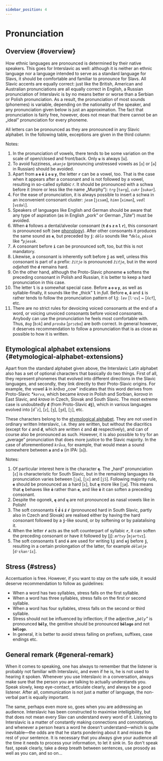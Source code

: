 ```yaml
---
sidebar_position: 4
---
```



# Pronunciation

## Overview {#overview}

How ethnic languages are pronounced is determined by their native speakers. This goes for Interslavic as well: although it is neither an ethnic language nor a language intended to serve as a standard language for Slavs, it should be comfortable and familiar to pronounce for Slavs. All Slavic accents are equally correct: just like the British, American and Australian pronunciations are all equally correct in English, a Russian pronunciation of Interslavic is by no means better or worse than a Serbian or Polish pronunciation. As a result, the pronunciation of most sounds (phonemes) is variable, depending on the nationality of the speaker, and any pronunciation given below is just an approximation. The fact that pronunciation is fairly free, however, does not mean that there cannot be an „ideal” pronunciation for every phoneme.

All letters can be pronounced as they are pronounced in any Slavic alphabet. In the following table, exceptions are given in the third column:

<PronAlphabet />

Notes:

1. In the pronunciation of vowels, there tends to be some variation on the scale of open/closed and front/back. Only **`u`** is always \[u].
2. To avoid fuzziness, _`akanje`_ (pronouncing unstressed vowels as \[`ɑ`] or \[`ə`] in Russian) should be avoided.
3. Apart from **`a` `e` `ě` `i` `o` `u` `y`**, the letter **`r`** can be a vowel, too. That is the case when it appears after a consonant and is not followed by a vowel, resulting in so-called _syllabic r_. It should be pronounced with a schwa before it (more or less like the name „Murphy”): _`trg`_ \[`tərg`], _`cukr`_ \[`ʦukər`].
4. For the ease of pronunciation, it is always possible to insert a schwa in an inconvenient consonant cluster: _`jesm`_ \[`jɛsǝm`], _`himn`_ \[`ximǝn`], _`vedl`_ \[`vɛdǝl`].
5. Speakers of languages like English and German should be aware that any type of aspiration (as in English „pork” or German „Tüte”) must be avoided.
6. When **`ě`** follows a dental/alveolar consonant (**`t` `d` `s` `z` `n` `l` `r`**), this consonant is pronounced soft (see [phonology][1]). After other consonants it produces the same sound as **`e`**, but preceded by **`j`**: _`dělo`_ sounds like _\*`ďelo`_, _`pěsok`_ like _\*`pjesok`_.
7. A consonant before **`i`** can be pronounced soft, too, but this is not mandatory.
8. Likewise, a consonant is inherently soft before **`j`** as well, unless this consonant is part of a prefix: _`žitje`_ is pronounced _`žiťje`_, but in the word _odjehati_ the **`d`** remains hard.
9. On the other hand, although the Proto-Slavic phoneme **`e`** softens the preceding consonant in Polish and Russian, it is better to keep a hard pronunciation in this case.
10. The letter **`l`** is a somewhat special case. Before **`a` `o` `u` `y`**, as well as syllable-finally, it sounds like the „thick” **`l`** in _full_. Before **`e`**, **`ě`** and **`i`** is rather tends to follow the pronunciation pattern of **`lj`**: _`lev`_ \[`lʲɛv`] \~ \[`ʎɛf`], etc.
11. There are no strict rules for devoicing voiced consonants at the end of a word, or voicing unvoiced consonants before voiced consonants. Anybody can use the pronunciation he feels most comfortable with. Thus, _`Bog`_ \[`bɔk`] and _`prosba`_ \[`prɔzbɑ`] are both correct. In general however, it deserves recommendation to follow a pronunciation that is as close as possible to how it is written.

## Etymological alphabet extensions {#etymological-alphabet-extensions}

Apart from the standard alphabet given above, the Interslavic Latin alphabet also has a set of optional characters that basically do two things. First of all, they represent phonemes that evolved into different directions in the Slavic languages, and secondly, they link directly to their Proto-Slavic origins. For example, the vowel **`å`** in _kråva_ „cow” indicates that this word derives from Proto-Slavic _\*`korva`_, which became _krova_ in Polish and Sorbian, _korova_ in East Slavic, and _krava_ in Czech, Slovak and South Slavic. The most extreme case is undoubtedly **`đ`** (from Proto-Slavic **`dj`**), which in various languages evolved into \[`d͡z`], \[`z`], \[`ʒ`], \[`ʒd`], \[`j`], etc.

These characters belong to the [etymological alphabet][2]. They are not used in ordinary written Interslavic, i.e. they are written, but without the diacritics (except for **`ć`** and **`đ`**, which are written **`č`** and **`dž`** respectively), and can of course also be pronounced as such. However, it is also possible to try for an „average” pronunciation that does more justice to the Slavic majority. In the case of aforementioned _`kråva`_, for example, that would mean a sound somewhere between **`a`** and **`o`** (in IPA: \[`ɒ`]).

<EtimAlphabetExt />

Notes:

1. Of particular interest here is the character **`ę`**. The „hard” pronunciation \[`ɛ`] is characteristic for South Slavic, but in the remaining languages its pronunciation varies between \[`ja`], \[`jɛ`] and \[`jɔ̃`]. Following majority rule, **`e`** should be pronounced as a hard \[`ɛ`], but **`ę`** more like \[`jæ`]. This means that **`ę`** behaves like **`ě`** rather than **`e`**, and like **`ě`** it can soften a preceding consonant.
2. Despite the ogonek, **`ę`** and **`ų`** are not pronounced as nasal vowels like in Polish!
3. The soft consonants **`t́` `d́` `ś` `ź` `ŕ`** (pronounced hard in South Slavic, partly also in Czech and Slovak) are realised either by having the hard consonant followed by a **`j`**-like sound, or by softening or by palatalising it.
4. When the letter **`ŕ`** acts as the soft counterpart of syllabic **`r`**, it can soften the preceding consonant or have it followed by \[j]: _`mŕtvy`_ \[`mjǝrtvɪ`].
5. The soft consonants **`ľ`** and **`ń`** are used for writing **`lj`** and **`nj`** before **`j`**, resulting in a certain prolongation of the latter, for example _`dělańje`_ \[`dʲɛɫanʲĭɛ`].

## Stress {#stress}

Accentuation is free. However, if you want to stay on the safe side, it would deserve recommendation to follow as guidelines:

- When a word has two syllables, stress falls on the first syllable.
- When a word has three syllables, stress falls on the first or second syllable.
- When a word has four syllables, stress falls on the second or third syllable.
- Stress should not be influenced by inflection; if the adjective _„`běly`”_ is pronounced **`běly`**, the genitive should be pronounced **`bělogo`** and not **`bělogo`**.
- In general, it is better to avoid stress falling on prefixes, suffixes, case endings etc.

## General remark {#general-remark}

When it comes to speaking, one has always to remember that the listener is probably not familiar with Interslavic, and even if he is, he is not used to hearing it spoken. Whenever you use Interslavic in a conversation, always make sure that the person you are talking to actually understands you. Speak slowly, keep eye-contact, articulate clearly, and always be a good listener. After all, communication is not just a matter of language, the non-verbal part is equally important.

The same, perhaps even more so, goes when you are addressing an audience. Interslavic has been constructed to maximise intelligibility, but that does not mean every Slav can understand every word of it. Listening to Interslavic is a matter of constantly making connections and connotations, and whenever a person hears a word he doesn't understand—which is quite inevitable—the odds are that he starts pondering about it and misses the rest of your sentence. It is necessary that you always give your audience all the time it needs to process your information, to let it sink in. So don't speak fast, speak clearly, take a deep breath between sentences, use prosody as well as you can, and so on...

[1]: ./phonology.mdx#hard_and_soft

[2]: orthography.mdx#etymological_alphabet
